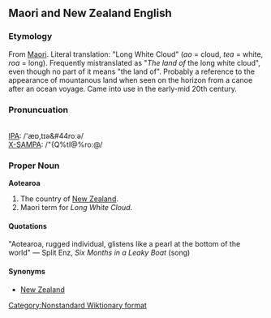 {{wikipedia}}
==Maori and New Zealand English==

===Etymology===
From [[Maori]]. Literal translation: "Long White Cloud" (''ao'' = cloud, ''tea'' = white, ''roa'' = long). Frequently mistranslated as "''The land of'' the long white cloud", even though no part of it means "the land of". Probably a reference to the appearance of mountanous land when seen on the horizon from a canoe after an ocean voyage. Came into use in the early-mid 20th century.

===Pronuncuation===
{{audio|en-nz-aotearoa.ogg|Aotearoa}}<br>
[[w:International Phonetic Alphabet|IPA]]: /&#39;&aelig;&#594;&#44;&#116;&#618;&#601;&#44&#114;&#111;&#720;&#601;/<br>
[[w:X-SAMPA|X-SAMPA]]: /"{Q%tI@%ro:@/<br>

===Proper Noun===
'''Aotearoa'''
#The country of [[New Zealand]].
#Maori term for ''Long White Cloud''.

====Quotations====
"Aotearoa, rugged individual, glistens like a pearl at the bottom of the world" &mdash; Split Enz, ''Six Months in a Leaky Boat'' (song)

====Synonyms====
*[[New Zealand]]

[[Category:Nonstandard Wiktionary format]]